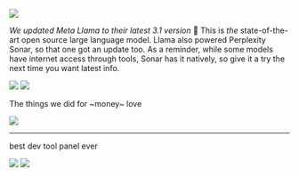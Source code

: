
![](https://res.cloudinary.com/dltbv060k/image/upload/v1742050505/05-1_ztjitv.png)

_We updated Meta Llama to their latest 3.1 version_ 🦙 This is _the_ state-of-the-art open source large language model. Llama also powered Perplexity Sonar, so that one got an update too. As a reminder, while some models have internet access through tools, Sonar has it natively, so give it a try the next time you want latest info.

![](https://res.cloudinary.com/dltbv060k/image/upload/v1742050506/05-2_yawzxd.png)
![](https://res.cloudinary.com/dltbv060k/image/upload/v1742050504/05-3_svwxuu.png)

<ReleaseBuild>
The things we did for ~money~ love

![](https://res.cloudinary.com/dltbv060k/image/upload/v1743866477/1_cqjz51.png)

---

best dev tool panel ever

![](https://res.cloudinary.com/dltbv060k/image/upload/v1743866933/1_p1udvp.png)
![](https://res.cloudinary.com/dltbv060k/image/upload/v1743866927/2_hqihr9.png)

</ReleaseBuild>